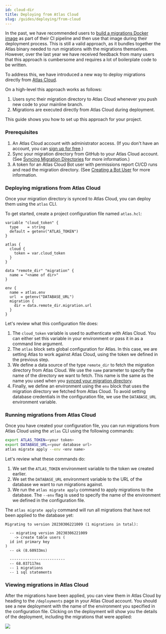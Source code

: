 ```yaml
---
id: cloud-dir
title: Deploying from Atlas Cloud
slug: /guides/deploying/from-cloud
---
```

In the past, we have recommended users to [build a migrations Docker image](image.md) as part of their
CI pipeline and then use that image during their deployment process. This is still a valid approach,
as it bundles together the Atlas binary needed to run migrations with the migrations themselves.
However, over the last year we have received feedback from many users that this approach is cumbersome
and requires a lot of boilerplate code to be written.

To address this, we have introduced a new way to deploy migrations directly from [Atlas Cloud](https://atlasgo.cloud).

On a high-level this approach works as follows:
1. Users sync their migration directory to Atlas Cloud whenever you push new code to your mainline branch.
2. Migrations are executed directly from Atlas Cloud during deployment.

This guide shows you how to set up this approach for your project.

### Prerequisites

1. An Atlas Cloud account with administrator access. (If you don't have an account, you can [sign up for free](https://atlasgo.cloud/).)
2. Sync your migration directory from GitHub to your Atlas Cloud account. (See [Syncing Migration Directories](/cloud/directories) for more information.)
3. A token for an Atlas Cloud Bot user with permissions report CI/CD runs and read the migration directory.
   (See [Creating a Bot User](/cloud/bot) for more information.

### Deploying migrations from Atlas Cloud

Once your migration directory is synced to Atlas Cloud, you can deploy them using the `atlas` CLI.

To get started, create a project configuration file named `atlas.hcl`:

```hcl
variable "cloud_token" {
  type    = string
  default = getenv("ATLAS_TOKEN")
}

atlas {
  cloud {
    token = var.cloud_token
  }
}

data "remote_dir" "migration" {
  name = "<name of dir>"
}

env {
  name = atlas.env
  url  = getenv("DATABASE_URL")
  migration {
    dir = data.remote_dir.migration.url
  }
}
```

Let's review what this configuration file does:
1. The `cloud_token` variable is used to authenticate with Atlas Cloud. You can either set this variable
   in your environment or pass it in as a command line argument.
2. The `atlas` block sets global configuration for Atlas. In this case, we are setting Atlas to work against
   Atlas Cloud, using the token we defined in the previous step.
3. We define a data source of the type `remote_dir` to fetch the migration directory from Atlas Cloud.
   We use the `name` parameter to specify the name of the directory we want to fetch. This name is the
   same as the name you used when you [synced your migration directory](/cloud/directory).
4. Finally, we define an environment using the `env` block that uses the migration directory we fetched from Atlas Cloud.
   To avoid setting database credentials in the configuration file, we use the `DATABASE_URL` environment variable.

### Running migrations from Atlas Cloud

Once you have created your configuration file, you can run migrations from Atlas Cloud using the `atlas` CLI
using the following commands:

```bash
export ATLAS_TOKEN=<your token>
export DATABASE_URL=<your database url>
atlas migrate apply --env <env name>
```

Let's review what these commands do:
1. We set the `ATLAS_TOKEN` environment variable to the token we created earlier.
2. We set the `DATABASE_URL` environment variable to the URL of the database we want to run migrations against.
3. We run the `atlas migrate apply` command to apply migrations to the database. The `--env` flag is used to specify
   the name of the environment we defined in the configuration file.

The `atlas migrate apply` command will run all migrations that have not been applied to the database yet:

```
Migrating to version 20230306221009 (1 migrations in total):

  -- migrating version 20230306221009
    -> create table users (
  id int primary key
)
  -- ok (8.60933ms)

  -------------------------
  -- 68.037117ms
  -- 1 migrations
  -- 1 sql statements
```

### Viewing migrations in Atlas Cloud

After the migrations have been applied, you can view them in Atlas Cloud by heading to the `/deployments` page
in your Atlas Cloud account. You should see a new deployment with the name of the environment you specified in
the configuration file. Clicking on the deployment will show you the details of the deployment, including the
migrations that were applied:

![](https://atlasgo.io/uploads/cloud/bots/migration-detail.png)
